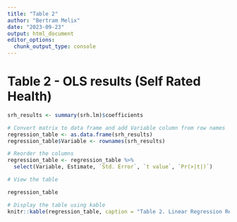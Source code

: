 ```yaml
---
title: "Table 2"
author: "Bertram Melix"
date: "2023-09-23"
output: html_document
editor_options: 
  chunk_output_type: console
---
```


# Table 2 - OLS results (Self Rated Health)
```r
srh_results <- summary(srh.lm)$coefficients 

# Convert matrix to data frame and add Variable column from row names
regression_table <- as.data.frame(srh_results)
regression_table$Variable <- rownames(srh_results)

# Reorder the columns
regression_table <- regression_table %>%
  select(Variable, Estimate, `Std. Error`, `t value`, `Pr(>|t|)`)

# View the table

regression_table

# Display the table using kable
knitr::kable(regression_table, caption = "Table 2. Linear Regression Results for SRH on select variables from the General Social Survey, Cycle 31, 2017: Family")

```